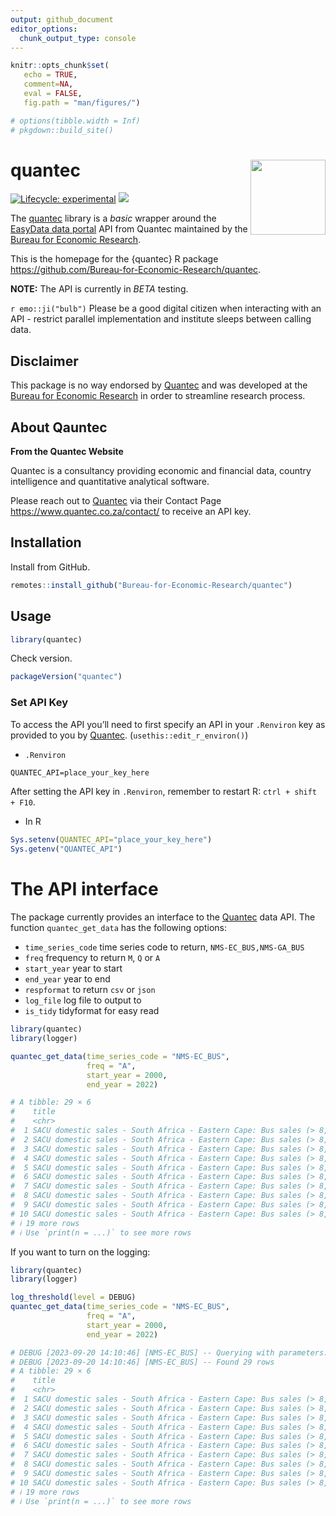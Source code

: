 ```yaml
---
output: github_document
editor_options: 
  chunk_output_type: console
---
```


```r
knitr::opts_chunk$set(
   echo = TRUE, 
   comment=NA,
   eval = FALSE, 
   fig.path = "man/figures/")

# options(tibble.width = Inf)
# pkgdown::build_site()
```

# quantec <img src="man/figures/logo.png" align="right" alt="" width="120" />

[![Lifecycle: experimental](https://img.shields.io/badge/lifecycle-experimental-orange.svg)](https://www.tidyverse.org/lifecycle/#experimental)
[![](https://img.shields.io/github/last-commit/Bureau-for-Economic-Research/quantec.svg)](https://github.com/Bureau-for-Economic-Research/quantec/commits/develop)

The [quantec](https://github.com/Bureau-for-Economic-Research/quantec) library is a _basic_ wrapper around the [EasyData data portal](https://www.easydata.co.za/) API from Quantec maintained by the [Bureau for Economic Research](https://www.ber.ac.za/home/).

This is the homepage for the {quantec} R package <https://github.com/Bureau-for-Economic-Research/quantec>.

**NOTE:** The API is currently in _BETA_ testing.

`r emo::ji("bulb")` Please be a good digital citizen when interacting with an API - restrict parallel implementation and institute sleeps between calling data. 

## Disclaimer

This package is no way endorsed by [Quantec](https://www.easydata.co.za/) and was developed at the [Bureau for Economic Research](https://www.ber.ac.za/home/) in order to streamline research process. 

## About Qauntec

**From the Quantec Website**

Quantec is a consultancy providing economic and financial data, country intelligence and quantitative analytical software.

Please reach out to [Quantec](https://www.easydata.co.za/) via their Contact Page <https://www.quantec.co.za/contact/> to receive an API key.

## Installation

Install from GitHub.

```r
remotes::install_github("Bureau-for-Economic-Research/quantec")
```

## Usage

```r
library(quantec)
```

Check version.

```r
packageVersion("quantec")
```

### Set API Key

To access the API you'll need to first specify an API in your `.Renviron` key as provided to you by [Quantec](https://www.easydata.co.za/). (`usethis::edit_r_environ()`)

* `.Renviron`

```txt
QUANTEC_API=place_your_key_here
```

After setting the API key in `.Renviron`, remember to restart R: `ctrl + shift + F10`.

* In R

```r
Sys.setenv(QUANTEC_API="place_your_key_here")
Sys.getenv("QUANTEC_API")
```


# The API interface

The package currently provides an interface to the [Quantec](https://www.easydata.co.za/) data API. The function `quantec_get_data` has the following options:

* `time_series_code` time series code to return, `NMS-EC_BUS,NMS-GA_BUS`
* `freq` frequency to return `M`, `Q` or `A`
* `start_year` year to start
* `end_year` year to end
* `respformat` to return `csv` or `json`
* `log_file` log file to output to
* `is_tidy` tidyformat for easy read

```r
library(quantec)
library(logger)

quantec_get_data(time_series_code = "NMS-EC_BUS", 
                 freq = "A", 
                 start_year = 2000, 
                 end_year = 2022)

# A tibble: 29 × 6                                                                                                                                                                                                    
#    title                                                                    unit                           source code           date       value
#    <chr>                                                                    <chr>                          <chr>  <chr>          <date>     <dbl>
#  1 SACU domestic sales - South Africa - Eastern Cape: Bus sales (> 8,500kg) Number (Sum of Monthly Values) NAAMSA NMS-EC_BUS-SAN 1994-12-31    10
#  2 SACU domestic sales - South Africa - Eastern Cape: Bus sales (> 8,500kg) Number (Sum of Monthly Values) NAAMSA NMS-EC_BUS-SAN 1995-12-31     7
#  3 SACU domestic sales - South Africa - Eastern Cape: Bus sales (> 8,500kg) Number (Sum of Monthly Values) NAAMSA NMS-EC_BUS-SAN 1996-12-31    28
#  4 SACU domestic sales - South Africa - Eastern Cape: Bus sales (> 8,500kg) Number (Sum of Monthly Values) NAAMSA NMS-EC_BUS-SAN 1997-12-31    70
#  5 SACU domestic sales - South Africa - Eastern Cape: Bus sales (> 8,500kg) Number (Sum of Monthly Values) NAAMSA NMS-EC_BUS-SAN 1998-12-31     7
#  6 SACU domestic sales - South Africa - Eastern Cape: Bus sales (> 8,500kg) Number (Sum of Monthly Values) NAAMSA NMS-EC_BUS-SAN 1999-12-31     3
#  7 SACU domestic sales - South Africa - Eastern Cape: Bus sales (> 8,500kg) Number (Sum of Monthly Values) NAAMSA NMS-EC_BUS-SAN 2000-12-31     6
#  8 SACU domestic sales - South Africa - Eastern Cape: Bus sales (> 8,500kg) Number (Sum of Monthly Values) NAAMSA NMS-EC_BUS-SAN 2001-12-31    25
#  9 SACU domestic sales - South Africa - Eastern Cape: Bus sales (> 8,500kg) Number (Sum of Monthly Values) NAAMSA NMS-EC_BUS-SAN 2002-12-31    53
# 10 SACU domestic sales - South Africa - Eastern Cape: Bus sales (> 8,500kg) Number (Sum of Monthly Values) NAAMSA NMS-EC_BUS-SAN 2003-12-31    17
# ℹ 19 more rows
# ℹ Use `print(n = ...)` to see more rows
```

If you want to turn on the logging: 

```r
library(quantec)
library(logger)

log_threshold(level = DEBUG)
quantec_get_data(time_series_code = "NMS-EC_BUS", 
                 freq = "A", 
                 start_year = 2000, 
                 end_year = 2022)

# DEBUG [2023-09-20 14:10:46] [NMS-EC_BUS] -- Querying with parameters: # [{"timeSeriesCodes":["NMS-EC_BUS"],"respFormat":["csv"],"freqs":["A"],"startYear":[2000],"endYear":[2022],"isTidy":[true]}]
# DEBUG [2023-09-20 14:10:46] [NMS-EC_BUS] -- Found 29 rows                                                                                                                                                            
# A tibble: 29 × 6
#    title                                                                    unit                           source code           date       value
#    <chr>                                                                    <chr>                          <chr>  <chr>          <date>     <dbl>
#  1 SACU domestic sales - South Africa - Eastern Cape: Bus sales (> 8,500kg) Number (Sum of Monthly Values) NAAMSA NMS-EC_BUS-SAN 1994-12-31    10
#  2 SACU domestic sales - South Africa - Eastern Cape: Bus sales (> 8,500kg) Number (Sum of Monthly Values) NAAMSA NMS-EC_BUS-SAN 1995-12-31     7
#  3 SACU domestic sales - South Africa - Eastern Cape: Bus sales (> 8,500kg) Number (Sum of Monthly Values) NAAMSA NMS-EC_BUS-SAN 1996-12-31    28
#  4 SACU domestic sales - South Africa - Eastern Cape: Bus sales (> 8,500kg) Number (Sum of Monthly Values) NAAMSA NMS-EC_BUS-SAN 1997-12-31    70
#  5 SACU domestic sales - South Africa - Eastern Cape: Bus sales (> 8,500kg) Number (Sum of Monthly Values) NAAMSA NMS-EC_BUS-SAN 1998-12-31     7
#  6 SACU domestic sales - South Africa - Eastern Cape: Bus sales (> 8,500kg) Number (Sum of Monthly Values) NAAMSA NMS-EC_BUS-SAN 1999-12-31     3
#  7 SACU domestic sales - South Africa - Eastern Cape: Bus sales (> 8,500kg) Number (Sum of Monthly Values) NAAMSA NMS-EC_BUS-SAN 2000-12-31     6
#  8 SACU domestic sales - South Africa - Eastern Cape: Bus sales (> 8,500kg) Number (Sum of Monthly Values) NAAMSA NMS-EC_BUS-SAN 2001-12-31    25
#  9 SACU domestic sales - South Africa - Eastern Cape: Bus sales (> 8,500kg) Number (Sum of Monthly Values) NAAMSA NMS-EC_BUS-SAN 2002-12-31    53
# 10 SACU domestic sales - South Africa - Eastern Cape: Bus sales (> 8,500kg) Number (Sum of Monthly Values) NAAMSA NMS-EC_BUS-SAN 2003-12-31    17
# ℹ 19 more rows
# ℹ Use `print(n = ...)` to see more rows
```

